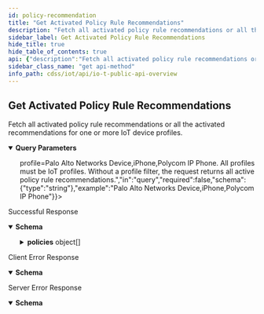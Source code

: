 ```yaml
---
id: policy-recommendation
title: "Get Activated Policy Rule Recommendations"
description: "Fetch all activated policy rule recommendations or all the activated recommendations for one or more IoT device profiles."
sidebar_label: Get Activated Policy Rule Recommendations
hide_title: true
hide_table_of_contents: true
api: {"description":"Fetch all activated policy rule recommendations or all the activated recommendations for one or more IoT device profiles.","operationId":"policy-recommendation","security":[{"X-Key-Id":[],"X-Access-Key":[]}],"tags":["IoT Public API"],"parameters":[{"name":"customerid","description":"The customer ID to which the API call is directed","in":"query","required":true,"schema":{"type":"string"}},{"name":"profile","description":"A profile filters policy rule recommendations by one or more source profile names. The following value is a string with profile names separated by commas; for example: <b>profile=Palo Alto Networks Device,iPhone,Polycom IP Phone</b>. All profiles must be IoT profiles. Without a profile filter, the request returns all active policy rule recommendations.","in":"query","required":false,"schema":{"type":"string"},"example":"Palo Alto Networks Device,iPhone,Polycom IP Phone"},{"name":"pagelength","description":"The number of items in one response; that is, in one page. The default page length for policy rule recommendations is 1000 and the maximum is 1000. Setting a shorter length improves response times.","in":"query","schema":{"type":"integer","default":10000},"example":200},{"name":"offset","description":"In addition to the pagelength parameter, offset gets items on subsequent pages. For example, if the page length of your first request is 100, you get the first 100 policy rule recommendations. To get the next 100, add offset=100 to your second request. This skips the first 100 recommendations and gets the next 100 starting from 101.","in":"query","schema":{"type":"integer","default":0},"example":100}],"responses":{"200":{"description":"Successful Response","content":{"application/json":{"schema":{"type":"object","required":["ver","api","total","policies"],"properties":{"ver":{"type":"string","description":"The API version"},"api":{"type":"string","description":"The API path"},"total":{"type":"integer","description":"The total number of activated recommended policy rules for which information was returned"},"policies":{"type":"array","description":"An array of activated policy rule recommendations","items":{"type":"object","properties":{"id":{"type":"string","description":"Unique identifier composed of alphanumeric characters for the policy rule"},"policySetName":{"type":"string","description":"Name of the user-defined policy set to which the policy rule"},"geo":{"type":"string","description":"Location of the destination in the policy rule: <b>intranet</b> (internal) or <b>internet</b> (external)","enum":["intranet","internet"]},"action":{"type":"string","default":"allow","description":"Action the firewall takes when applying the policy rule, which is always <b>allow</b>"},"lastActivityTime":{"type":"string","description":"UTC timestamp for the last detected network activity corresponding to the elements in this policy rule"},"sourceProfiles":{"type":"array","default":[],"description":"Device profile assigned to devices initiating traffic to which the policy rule applies. Note: Although this is an array, there can only be a single source profile."},"sourceIpList":{"type":"array","default":[],"description":"List of source IP addresses to which the policy rule applies. Note: This is included in anticipation of future functionality and is currently always empty."},"sourceZones":{"type":"array","default":[],"description":"List of source zones to which the policy rule applies"},"apps":{"type":"array","default":[],"description":"Applications to which the policy rule applies, such as <b>youtube-base</b>"},"destinationZones":{"type":"array","default":[],"description":"List of destination zones to which the policy rule applies"},"destinationProfiles":{"type":"array","default":[],"description":"Device profile of the destination in the policy rule. A destination device profile is used when the source and destination are in the same intranet and IoT Security is monitoring them both and has assigned a profile to the destination."},"destinationFqdnList":{"type":"array","default":[],"description":"List of destination FQDNs to which the policy rule applies. Note: When a destination is external, IoT Security displays its IP address in <b>destinationFqdnList</b>. When it’s internal, IoT Security displays it in <b>destinationIpList</b>."},"destinationIpList":{"type":"array","default":[],"description":"List of destination IP addresses to which the policy rule applies. Note: When a destination is internal, IoT Security displays its IP address in <b>destinationIpList</b>. When it’s external, IoT Security displays it in <b>destinationFqdnList</b>."},"destinationUrlCategories":{"type":"array","default":[],"description":"List of categories to which the policy rule applies, Some examples: games, entertainment, and health-and medicine"},"services":{"type":"array","default":[],"description":"List of non-standard service port numbers for an application o the user-defined values <b>service-http</b> and <b>service-https</b>. Note: Whe IoT Security identifies an application that's using non-standard UDP or TCP port numbers, it displays the application name in \"apps\" and the non-standard port numbers in \"services\". When an application is using standard ports, IoT Security displays th application name and leaves \"services\" empty. If a user manuall applied one of the predefined services servicehttp or service https to an application, then the predefined service name appear in \"services\"."},"tags":{"type":"array","default":["IoTSecurityRecommended"],"description":"System-defined tag <b>IoTSecurityRecommended</b> and any user-defined tags applied to the policy rule"},"securityProfiles":{"type":"array","default":[],"description":"List of Security profiles for antivirus, vulnerability protection, anti-spyware, and so on in the policy rule"},"firewallList":{"type":"array","description":"List of firewalls that enforce the policy rule"},"deviceGroups":{"type":"array","description":"(Panorama) List of device groups containing firewalls that enforce the policy rule"}}}}}},"examples":{"PolicyRecommendationResponse":{"value":{"ver":"v4.0","api":"/policy/recommendation","total":10,"policies":[{"id":"0ca5fe320d6d631c40259be8861d764a","geo":"intranet","action":"allow","lastActivityTime":"2021-09-21T21:53:42.754Z","sourceProfiles":["APC(Schneider Electric) Smart PowerSupply"],"sourceIpList":[],"sourceZones":[],"apps":["dhcp"],"destinationZones":[],"destinationProfiles":["Windows"],"destinationFqdnList":[],"destinationIpList":["162.12.232.81","162.12.232.80"],"destinationUrlCategories":[],"services":["udp/67","tcp/67","service-http","service-https"],"tags":["IoTSecurityRecommended","test-tag"],"securityProfiles":[{"type":"virus","name":"default"},{"type":"vulnerability","name":"default"},{"type":"spyware","name":"default"},{"type":"url-filtering","name":"default"},{"type":"file-blocking","name":"basic file blocking"},{"type":"wildfire-analysis","name":"default"}]},{"id":"1ca5fe320d6d631c40259be8861d764a","geo":"internet","action":"allow","lastActivityTime":"2021-08-27T01:14:18.818Z","sourceProfiles":["Polycom IP Phone"],"sourceIpList":[],"sourceZones":[],"apps":["rtp-base"],"destinationZones":[],"destinationProfiles":[],"destinationFqdnList":["162.12.232.81"],"destinationIpList":[],"destinationUrlCategories":[],"services":["udp/47390","udp/32576","udp/35204","service-http","service-https"],"tags":["IoTSecurityRecommended"],"securityProfiles":[{"type":"virus","name":"default"},{"type":"vulnerability","name":"default"},{"type":"spyware","name":"default"},{"type":"url-filtering","name":"default"},{"type":"file-blocking","name":"basic file blocking"},{"type":"wildfire-analysis","name":"default"}]}]}}}}}},"4XX":{"description":"Client Error Response","content":{"application/json":{"schema":{"type":"object","properties":{"code":{"type":"string","description":"STATUS_CODE"},"msg":{"type":"string","description":"GENERAL_MESSAGE"}}},"examples":{"Bad Request":{"value":{"code":400,"msg":"Bad Request. This occurs when an HTTP request contains an invalid query string."}},"Forbidden access":{"value":{"code":403,"msg":"Forbidden access. Either the provided API key is invalid or it does not have the required RBAC permissions to run this API."}},"Too many requests":{"value":{"code":429,"msg":"Too many requests. The number of requests for device details for a single device exceeded the rate limit of 180 queries per minute per tenant."}}}}}},"5XX":{"description":"Server Error Response","content":{"application/json":{"schema":{"type":"object","properties":{"code":{"type":"string","description":"STATUS_CODE"},"msg":{"type":"string","description":"GENERAL_MESSAGE"}}},"examples":{"PolicyRecommendationResponse":{"value":{"code":500,"msg":"Internal server error. A unified status for API communication type errors."}}}}}}},"method":"get","path":"/pub/v4.0/policy/recommendation","servers":[{"url":"https://{customer-name}.iot.paloaltonetworks.com"}],"securitySchemes":{"X-Key-Id":{"description":"Your API header requires X-Key-Id for authentication.","type":"apiKey","in":"header","name":"X-Key-Id"},"X-Access-Key":{"description":"Your API header requires X-Key-Key for authentication.","type":"apiKey","in":"header","name":"X-Access-Key"}},"info":{"description":"Please refer [IoT Public API Authentication](iot-public-api-headers) to know how to get API Key<br/>\n","title":"IoT Public API Overview","version":"v4.0","contact":{}},"postman":{"name":"Get Activated Policy Rule Recommendations","description":{"content":"Fetch all activated policy rule recommendations or all the activated recommendations for one or more IoT device profiles.","type":"text/plain"},"url":{"path":["pub","v4.0","policy","recommendation"],"host":["{{baseUrl}}"],"query":[{"disabled":false,"description":{"content":"(Required) The customer ID to which the API call is directed","type":"text/plain"},"key":"customerid","value":""},{"disabled":false,"description":{"content":"A profile filters policy rule recommendations by one or more source profile names. The following value is a string with profile names separated by commas; for example: <b>profile=Palo Alto Networks Device,iPhone,Polycom IP Phone</b>. All profiles must be IoT profiles. Without a profile filter, the request returns all active policy rule recommendations.","type":"text/plain"},"key":"profile","value":""},{"disabled":false,"description":{"content":"The number of items in one response; that is, in one page. The default page length for policy rule recommendations is 1000 and the maximum is 1000. Setting a shorter length improves response times.","type":"text/plain"},"key":"pagelength","value":""},{"disabled":false,"description":{"content":"In addition to the pagelength parameter, offset gets items on subsequent pages. For example, if the page length of your first request is 100, you get the first 100 policy rule recommendations. To get the next 100, add offset=100 to your second request. This skips the first 100 recommendations and gets the next 100 starting from 101.","type":"text/plain"},"key":"offset","value":""}],"variable":[]},"header":[{"key":"Accept","value":"application/json"}],"method":"GET","auth":{"type":"apikey","apikey":[{"type":"any","value":"X-Key-Id","key":"key"},{"type":"any","value":"<API Key>","key":"value"},{"type":"any","value":"header","key":"in"}]}}}
sidebar_class_name: "get api-method"
info_path: cdss/iot/api/io-t-public-api-overview
---
```



## Get Activated Policy Rule Recommendations



Fetch all activated policy rule recommendations or all the activated recommendations for one or more IoT device profiles.

<details style={{"marginBottom":"1rem"}} data-collapsed={false} open={true}><summary style={{}}><strong>Query Parameters</strong></summary><div><ul><ParamsItem className={"paramsItem"} param={{"name":"customerid","description":"The customer ID to which the API call is directed","in":"query","required":true,"schema":{"type":"string"}}}></ParamsItem><ParamsItem className={"paramsItem"} param={{"name":"profile","description":"A profile filters policy rule recommendations by one or more source profile names. The following value is a string with profile names separated by commas; for example: <b>profile=Palo Alto Networks Device,iPhone,Polycom IP Phone</b>. All profiles must be IoT profiles. Without a profile filter, the request returns all active policy rule recommendations.","in":"query","required":false,"schema":{"type":"string"},"example":"Palo Alto Networks Device,iPhone,Polycom IP Phone"}}></ParamsItem><ParamsItem className={"paramsItem"} param={{"name":"pagelength","description":"The number of items in one response; that is, in one page. The default page length for policy rule recommendations is 1000 and the maximum is 1000. Setting a shorter length improves response times.","in":"query","schema":{"type":"integer","default":10000},"example":200}}></ParamsItem><ParamsItem className={"paramsItem"} param={{"name":"offset","description":"In addition to the pagelength parameter, offset gets items on subsequent pages. For example, if the page length of your first request is 100, you get the first 100 policy rule recommendations. To get the next 100, add offset=100 to your second request. This skips the first 100 recommendations and gets the next 100 starting from 101.","in":"query","schema":{"type":"integer","default":0},"example":100}}></ParamsItem></ul></div></details><div><ApiTabs><TabItem label={"200"} value={"200"}><div>

Successful Response

</div><div><MimeTabs groupId={"mime-type"}><TabItem label={"application/json"} value={"application/json"}><SchemaTabs groupId={"schema-tabs"}><TabItem label={"Schema"} value={"Schema"}><details style={{}} data-collapsed={false} open={true}><summary style={{"textAlign":"left"}}><strong>Schema</strong></summary><div style={{"textAlign":"left","marginLeft":"1rem"}}></div><ul style={{"marginLeft":"1rem"}}><SchemaItem collapsible={false} name={"ver"} required={false} schemaDescription={"The API version"} schemaName={"string"} qualifierMessage={undefined} defaultValue={undefined}></SchemaItem><SchemaItem collapsible={false} name={"api"} required={false} schemaDescription={"The API path"} schemaName={"string"} qualifierMessage={undefined} defaultValue={undefined}></SchemaItem><SchemaItem collapsible={false} name={"total"} required={false} schemaDescription={"The total number of activated recommended policy rules for which information was returned"} schemaName={"integer"} qualifierMessage={undefined} defaultValue={undefined}></SchemaItem><SchemaItem collapsible={true} className={"schemaItem"}><details style={{}}><summary style={{}}><strong>policies</strong><span style={{"opacity":"0.6"}}> object[]</span></summary><div style={{"marginLeft":"1rem"}}><div style={{"marginTop":".5rem","marginBottom":".5rem"}}>

An array of activated policy rule recommendations

</div><SchemaItem collapsible={false} name={"id"} required={false} schemaDescription={"Unique identifier composed of alphanumeric characters for the policy rule"} schemaName={"string"} qualifierMessage={undefined} defaultValue={undefined}></SchemaItem><SchemaItem collapsible={false} name={"policySetName"} required={false} schemaDescription={"Name of the user-defined policy set to which the policy rule"} schemaName={"string"} qualifierMessage={undefined} defaultValue={undefined}></SchemaItem><SchemaItem collapsible={false} name={"geo"} required={false} schemaDescription={"Location of the destination in the policy rule: <b>intranet</b> (internal) or <b>internet</b> (external)"} schemaName={"string"} qualifierMessage={"**Possible values:** [`intranet`, `internet`]"} defaultValue={undefined}></SchemaItem><SchemaItem collapsible={false} name={"action"} required={false} schemaDescription={"Action the firewall takes when applying the policy rule, which is always <b>allow</b>"} schemaName={"string"} qualifierMessage={undefined} defaultValue={"allow"}></SchemaItem><SchemaItem collapsible={false} name={"lastActivityTime"} required={false} schemaDescription={"UTC timestamp for the last detected network activity corresponding to the elements in this policy rule"} schemaName={"string"} qualifierMessage={undefined} defaultValue={undefined}></SchemaItem><SchemaItem collapsible={false} name={"sourceProfiles"} required={false} schemaDescription={"Device profile assigned to devices initiating traffic to which the policy rule applies. Note: Although this is an array, there can only be a single source profile."} schemaName={"array"} qualifierMessage={undefined} defaultValue={[]}></SchemaItem><SchemaItem collapsible={false} name={"sourceIpList"} required={false} schemaDescription={"List of source IP addresses to which the policy rule applies. Note: This is included in anticipation of future functionality and is currently always empty."} schemaName={"array"} qualifierMessage={undefined} defaultValue={[]}></SchemaItem><SchemaItem collapsible={false} name={"sourceZones"} required={false} schemaDescription={"List of source zones to which the policy rule applies"} schemaName={"array"} qualifierMessage={undefined} defaultValue={[]}></SchemaItem><SchemaItem collapsible={false} name={"apps"} required={false} schemaDescription={"Applications to which the policy rule applies, such as <b>youtube-base</b>"} schemaName={"array"} qualifierMessage={undefined} defaultValue={[]}></SchemaItem><SchemaItem collapsible={false} name={"destinationZones"} required={false} schemaDescription={"List of destination zones to which the policy rule applies"} schemaName={"array"} qualifierMessage={undefined} defaultValue={[]}></SchemaItem><SchemaItem collapsible={false} name={"destinationProfiles"} required={false} schemaDescription={"Device profile of the destination in the policy rule. A destination device profile is used when the source and destination are in the same intranet and IoT Security is monitoring them both and has assigned a profile to the destination."} schemaName={"array"} qualifierMessage={undefined} defaultValue={[]}></SchemaItem><SchemaItem collapsible={false} name={"destinationFqdnList"} required={false} schemaDescription={"List of destination FQDNs to which the policy rule applies. Note: When a destination is external, IoT Security displays its IP address in <b>destinationFqdnList</b>. When it’s internal, IoT Security displays it in <b>destinationIpList</b>."} schemaName={"array"} qualifierMessage={undefined} defaultValue={[]}></SchemaItem><SchemaItem collapsible={false} name={"destinationIpList"} required={false} schemaDescription={"List of destination IP addresses to which the policy rule applies. Note: When a destination is internal, IoT Security displays its IP address in <b>destinationIpList</b>. When it’s external, IoT Security displays it in <b>destinationFqdnList</b>."} schemaName={"array"} qualifierMessage={undefined} defaultValue={[]}></SchemaItem><SchemaItem collapsible={false} name={"destinationUrlCategories"} required={false} schemaDescription={"List of categories to which the policy rule applies, Some examples: games, entertainment, and health-and medicine"} schemaName={"array"} qualifierMessage={undefined} defaultValue={[]}></SchemaItem><SchemaItem collapsible={false} name={"services"} required={false} schemaDescription={"List of non-standard service port numbers for an application o the user-defined values <b>service-http</b> and <b>service-https</b>. Note: Whe IoT Security identifies an application that's using non-standard UDP or TCP port numbers, it displays the application name in \"apps\" and the non-standard port numbers in \"services\". When an application is using standard ports, IoT Security displays th application name and leaves \"services\" empty. If a user manuall applied one of the predefined services servicehttp or service https to an application, then the predefined service name appear in \"services\"."} schemaName={"array"} qualifierMessage={undefined} defaultValue={[]}></SchemaItem><SchemaItem collapsible={false} name={"tags"} required={false} schemaDescription={"System-defined tag <b>IoTSecurityRecommended</b> and any user-defined tags applied to the policy rule"} schemaName={"array"} qualifierMessage={undefined} defaultValue={["IoTSecurityRecommended"]}></SchemaItem><SchemaItem collapsible={false} name={"securityProfiles"} required={false} schemaDescription={"List of Security profiles for antivirus, vulnerability protection, anti-spyware, and so on in the policy rule"} schemaName={"array"} qualifierMessage={undefined} defaultValue={[]}></SchemaItem><SchemaItem collapsible={false} name={"firewallList"} required={false} schemaDescription={"List of firewalls that enforce the policy rule"} schemaName={"array"} qualifierMessage={undefined} defaultValue={undefined}></SchemaItem><SchemaItem collapsible={false} name={"deviceGroups"} required={false} schemaDescription={"(Panorama) List of device groups containing firewalls that enforce the policy rule"} schemaName={"array"} qualifierMessage={undefined} defaultValue={undefined}></SchemaItem></div></details></SchemaItem></ul></details></TabItem><TabItem label={"Example (from schema)"} value={"Example (from schema)"}><ResponseSamples responseExample={"{\n  \"ver\": \"string\",\n  \"api\": \"string\",\n  \"total\": 0,\n  \"policies\": [\n    {\n      \"id\": \"string\",\n      \"policySetName\": \"string\",\n      \"geo\": \"intranet\",\n      \"action\": \"allow\",\n      \"lastActivityTime\": \"string\",\n      \"sourceProfiles\": [\n        null\n      ],\n      \"sourceIpList\": [\n        null\n      ],\n      \"sourceZones\": [\n        null\n      ],\n      \"apps\": [\n        null\n      ],\n      \"destinationZones\": [\n        null\n      ],\n      \"destinationProfiles\": [\n        null\n      ],\n      \"destinationFqdnList\": [\n        null\n      ],\n      \"destinationIpList\": [\n        null\n      ],\n      \"destinationUrlCategories\": [\n        null\n      ],\n      \"services\": [\n        null\n      ],\n      \"tags\": [\n        null\n      ],\n      \"securityProfiles\": [\n        null\n      ],\n      \"firewallList\": [\n        null\n      ],\n      \"deviceGroups\": [\n        null\n      ]\n    }\n  ]\n}"} language={"json"}></ResponseSamples></TabItem><TabItem label={" Policy Recommendation Response"} value={" Policy Recommendation Response"}><ResponseSamples responseExample={"{\n  \"ver\": \"v4.0\",\n  \"api\": \"/policy/recommendation\",\n  \"total\": 10,\n  \"policies\": [\n    {\n      \"id\": \"0ca5fe320d6d631c40259be8861d764a\",\n      \"geo\": \"intranet\",\n      \"action\": \"allow\",\n      \"lastActivityTime\": \"2021-09-21T21:53:42.754Z\",\n      \"sourceProfiles\": [\n        \"APC(Schneider Electric) Smart PowerSupply\"\n      ],\n      \"sourceIpList\": [],\n      \"sourceZones\": [],\n      \"apps\": [\n        \"dhcp\"\n      ],\n      \"destinationZones\": [],\n      \"destinationProfiles\": [\n        \"Windows\"\n      ],\n      \"destinationFqdnList\": [],\n      \"destinationIpList\": [\n        \"162.12.232.81\",\n        \"162.12.232.80\"\n      ],\n      \"destinationUrlCategories\": [],\n      \"services\": [\n        \"udp/67\",\n        \"tcp/67\",\n        \"service-http\",\n        \"service-https\"\n      ],\n      \"tags\": [\n        \"IoTSecurityRecommended\",\n        \"test-tag\"\n      ],\n      \"securityProfiles\": [\n        {\n          \"type\": \"virus\",\n          \"name\": \"default\"\n        },\n        {\n          \"type\": \"vulnerability\",\n          \"name\": \"default\"\n        },\n        {\n          \"type\": \"spyware\",\n          \"name\": \"default\"\n        },\n        {\n          \"type\": \"url-filtering\",\n          \"name\": \"default\"\n        },\n        {\n          \"type\": \"file-blocking\",\n          \"name\": \"basic file blocking\"\n        },\n        {\n          \"type\": \"wildfire-analysis\",\n          \"name\": \"default\"\n        }\n      ]\n    },\n    {\n      \"id\": \"1ca5fe320d6d631c40259be8861d764a\",\n      \"geo\": \"internet\",\n      \"action\": \"allow\",\n      \"lastActivityTime\": \"2021-08-27T01:14:18.818Z\",\n      \"sourceProfiles\": [\n        \"Polycom IP Phone\"\n      ],\n      \"sourceIpList\": [],\n      \"sourceZones\": [],\n      \"apps\": [\n        \"rtp-base\"\n      ],\n      \"destinationZones\": [],\n      \"destinationProfiles\": [],\n      \"destinationFqdnList\": [\n        \"162.12.232.81\"\n      ],\n      \"destinationIpList\": [],\n      \"destinationUrlCategories\": [],\n      \"services\": [\n        \"udp/47390\",\n        \"udp/32576\",\n        \"udp/35204\",\n        \"service-http\",\n        \"service-https\"\n      ],\n      \"tags\": [\n        \"IoTSecurityRecommended\"\n      ],\n      \"securityProfiles\": [\n        {\n          \"type\": \"virus\",\n          \"name\": \"default\"\n        },\n        {\n          \"type\": \"vulnerability\",\n          \"name\": \"default\"\n        },\n        {\n          \"type\": \"spyware\",\n          \"name\": \"default\"\n        },\n        {\n          \"type\": \"url-filtering\",\n          \"name\": \"default\"\n        },\n        {\n          \"type\": \"file-blocking\",\n          \"name\": \"basic file blocking\"\n        },\n        {\n          \"type\": \"wildfire-analysis\",\n          \"name\": \"default\"\n        }\n      ]\n    }\n  ]\n}"} language={"json"}></ResponseSamples></TabItem></SchemaTabs></TabItem></MimeTabs></div></TabItem><TabItem label={"4XX"} value={"4XX"}><div>

Client Error Response

</div><div><MimeTabs groupId={"mime-type"}><TabItem label={"application/json"} value={"application/json"}><SchemaTabs groupId={"schema-tabs"}><TabItem label={"Schema"} value={"Schema"}><details style={{}} data-collapsed={false} open={true}><summary style={{"textAlign":"left"}}><strong>Schema</strong></summary><div style={{"textAlign":"left","marginLeft":"1rem"}}></div><ul style={{"marginLeft":"1rem"}}><SchemaItem collapsible={false} name={"code"} required={false} schemaDescription={"STATUS_CODE"} schemaName={"string"} qualifierMessage={undefined} defaultValue={undefined}></SchemaItem><SchemaItem collapsible={false} name={"msg"} required={false} schemaDescription={"GENERAL_MESSAGE"} schemaName={"string"} qualifierMessage={undefined} defaultValue={undefined}></SchemaItem></ul></details></TabItem><TabItem label={"Example (from schema)"} value={"Example (from schema)"}><ResponseSamples responseExample={"{\n  \"code\": \"string\",\n  \"msg\": \"string\"\n}"} language={"json"}></ResponseSamples></TabItem><TabItem label={" Bad  Request"} value={" Bad  Request"}><ResponseSamples responseExample={"{\n  \"code\": 400,\n  \"msg\": \"Bad Request. This occurs when an HTTP request contains an invalid query string.\"\n}"} language={"json"}></ResponseSamples></TabItem><TabItem label={" Forbidden access"} value={" Forbidden access"}><ResponseSamples responseExample={"{\n  \"code\": 403,\n  \"msg\": \"Forbidden access. Either the provided API key is invalid or it does not have the required RBAC permissions to run this API.\"\n}"} language={"json"}></ResponseSamples></TabItem><TabItem label={" Too many requests"} value={" Too many requests"}><ResponseSamples responseExample={"{\n  \"code\": 429,\n  \"msg\": \"Too many requests. The number of requests for device details for a single device exceeded the rate limit of 180 queries per minute per tenant.\"\n}"} language={"json"}></ResponseSamples></TabItem></SchemaTabs></TabItem></MimeTabs></div></TabItem><TabItem label={"5XX"} value={"5XX"}><div>

Server Error Response

</div><div><MimeTabs groupId={"mime-type"}><TabItem label={"application/json"} value={"application/json"}><SchemaTabs groupId={"schema-tabs"}><TabItem label={"Schema"} value={"Schema"}><details style={{}} data-collapsed={false} open={true}><summary style={{"textAlign":"left"}}><strong>Schema</strong></summary><div style={{"textAlign":"left","marginLeft":"1rem"}}></div><ul style={{"marginLeft":"1rem"}}><SchemaItem collapsible={false} name={"code"} required={false} schemaDescription={"STATUS_CODE"} schemaName={"string"} qualifierMessage={undefined} defaultValue={undefined}></SchemaItem><SchemaItem collapsible={false} name={"msg"} required={false} schemaDescription={"GENERAL_MESSAGE"} schemaName={"string"} qualifierMessage={undefined} defaultValue={undefined}></SchemaItem></ul></details></TabItem><TabItem label={"Example (from schema)"} value={"Example (from schema)"}><ResponseSamples responseExample={"{\n  \"code\": \"string\",\n  \"msg\": \"string\"\n}"} language={"json"}></ResponseSamples></TabItem><TabItem label={" Policy Recommendation Response"} value={" Policy Recommendation Response"}><ResponseSamples responseExample={"{\n  \"code\": 500,\n  \"msg\": \"Internal server error. A unified status for API communication type errors.\"\n}"} language={"json"}></ResponseSamples></TabItem></SchemaTabs></TabItem></MimeTabs></div></TabItem></ApiTabs></div>
      